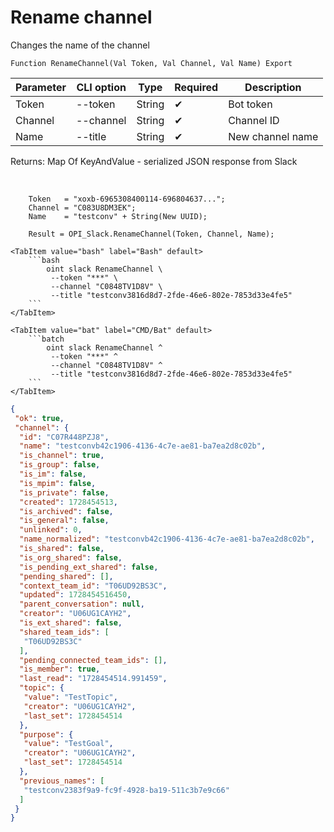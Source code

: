﻿---
sidebar_position: 13
---


# Rename channel
 Changes the name of the channel



`Function RenameChannel(Val Token, Val Channel, Val Name) Export`

  | Parameter | CLI option | Type | Required | Description |
  |-|-|-|-|-|
  | Token | --token | String | &#x2714; | Bot token |
  | Channel | --channel | String | &#x2714; | Channel ID |
  | Name | --title | String | &#x2714; | New channel name |

  
  Returns:  Map Of KeyAndValue - serialized JSON response from Slack

<br/>




```bsl title="1C:Enterprise/OneScript code example"
    Token   = "xoxb-6965308400114-696804637...";
    Channel = "C083U8DM3EK";
    Name    = "testconv" + String(New UUID);

    Result = OPI_Slack.RenameChannel(Token, Channel, Name);
```
 

 <Tabs>
  
    <TabItem value="bash" label="Bash" default>
        ```bash
            oint slack RenameChannel \
             --token "***" \
             --channel "C0848TV1D8V" \
             --title "testconv3816d8d7-2fde-46e6-802e-7853d33e4fe5"
        ```
    </TabItem>
  
    <TabItem value="bat" label="CMD/Bat" default>
        ```batch
            oint slack RenameChannel ^
             --token "***" ^
             --channel "C0848TV1D8V" ^
             --title "testconv3816d8d7-2fde-46e6-802e-7853d33e4fe5"
        ```
    </TabItem>
</Tabs>


```json title="Result"
{
 "ok": true,
 "channel": {
  "id": "C07R448PZJ8",
  "name": "testconvb42c1906-4136-4c7e-ae81-ba7ea2d8c02b",
  "is_channel": true,
  "is_group": false,
  "is_im": false,
  "is_mpim": false,
  "is_private": false,
  "created": 1728454513,
  "is_archived": false,
  "is_general": false,
  "unlinked": 0,
  "name_normalized": "testconvb42c1906-4136-4c7e-ae81-ba7ea2d8c02b",
  "is_shared": false,
  "is_org_shared": false,
  "is_pending_ext_shared": false,
  "pending_shared": [],
  "context_team_id": "T06UD92BS3C",
  "updated": 1728454516450,
  "parent_conversation": null,
  "creator": "U06UG1CAYH2",
  "is_ext_shared": false,
  "shared_team_ids": [
   "T06UD92BS3C"
  ],
  "pending_connected_team_ids": [],
  "is_member": true,
  "last_read": "1728454514.991459",
  "topic": {
   "value": "TestTopic",
   "creator": "U06UG1CAYH2",
   "last_set": 1728454514
  },
  "purpose": {
   "value": "TestGoal",
   "creator": "U06UG1CAYH2",
   "last_set": 1728454514
  },
  "previous_names": [
   "testconv2383f9a9-fc9f-4928-ba19-511c3b7e9c66"
  ]
 }
}
```
